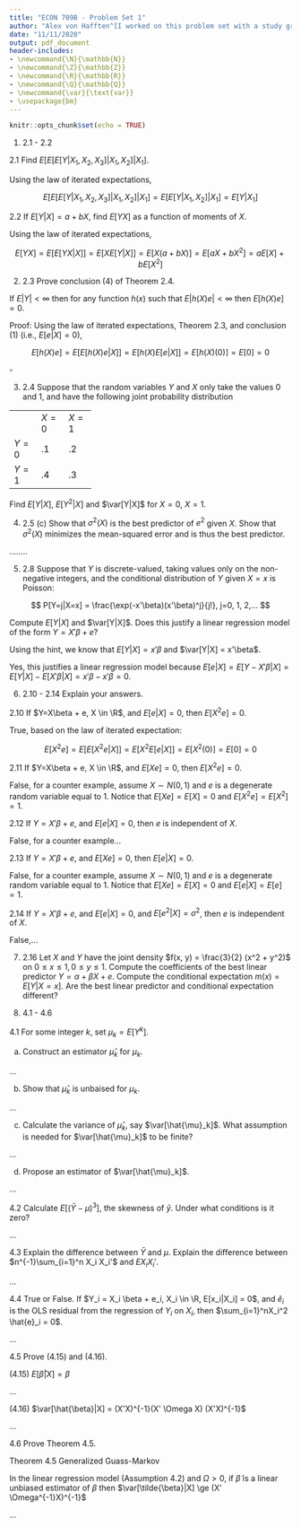 ```yaml
---
title: "ECON 709B - Problem Set 1"
author: "Alex von Hafften^[I worked on this problem set with a study group of Michael Nattinger, Andrew Smith, and Ryan Mather. I also discussed problems with Emily Case, Sarah Bass, and Danny Edgel.]"
date: "11/11/2020"
output: pdf_document
header-includes:
- \newcommand{\N}{\mathbb{N}}
- \newcommand{\Z}{\mathbb{Z}}
- \newcommand{\R}{\mathbb{R}}
- \newcommand{\Q}{\mathbb{Q}}
- \newcommand{\var}{\text{var}}
- \usepackage{bm}
---
```


```r
knitr::opts_chunk$set(echo = TRUE)
```

1. 2.1 - 2.2\footnote{These problems come from \textit{Econometrics} by Bruce Hansen, revised on October 23, 2020.}

2.1 Find $E[E[E[Y|X_1, X_2, X_3]|X_1, X_2]|X_1]$.

Using the law of iterated expectations,

$$
E[E[E[Y|X_1, X_2, X_3]|X_1, X_2]|X_1]
=E[E[Y|X_1, X_2]|X_1]
=E[Y|X_1]
$$

2.2 If $E[Y|X]=a+bX$, find $E[YX]$ as a function of moments of $X$.

Using the law of iterated expectations,

$$
E[YX] = E[E[YX|X]] = E[XE[Y|X]] = E[X(a+bX)]=E[aX+bX^2]=aE[X]+bE[X^2]
$$

2. 2.3 Prove conclusion (4) of Theorem 2.4.

If $E|Y| < \infty$ then for any function $h(x)$ such that $E|h(X)e| < \infty$ then $E[h(X)e] = 0$.

Proof: Using the law of iterated expectations, Theorem 2.3, and conclusion (1) (i.e., $E[e | X] = 0$),

$$
E[h(X)e] = E[E[h(X)e|X]] = E[h(X)E[e|X]]= E[h(X)(0)]=E[0]=0
$$

$\square$

\pagebreak

3. 2.4 Suppose that the random variables $Y$ and $X$ only take the values 0 and 1, and have the following joint probability distribution

+------+------+------+
|      |$X=0$ |$X=1$ |
+------+------+------+
|$Y=0$ |.1    | .2   |
+------+------+------+
|$Y=1$ |.4    | .3   |
+------+------+------+

Find $E[Y|X]$, $E[Y^2|X]$ and $\var[Y|X]$ for $X=0$, $X=1$.

\begin{align*}
E[Y|X=0] &= (1)P[Y=1|X=0] + (0)P[Y=0|X=0] = (1)(.4)/(.5)=.8 \\
E[Y|X=1] &= (1)P[Y=1|X=1] + (0)P[Y=0|X=1] = (1)(.3)/(.5)=.6 \\
E[Y^2|X=0] &= (1)^2P[Y=1|X=0] + (0)^2P[Y=0|X=0] = (1)^2(.4)/(.5)=.8 \\
E[Y^2|X=1] &= (1)^2P[Y=1|X=1] + (0)^2P[Y=0|X=1] = (1)^2(.3)/(.5)=.6 \\
\var[Y|X=0] &= E[Y^2|X=0] - (E[Y|X=0])^2 = (.8)-(.8)^2 = 0.16 \\
\var[Y|X=1] &= E[Y^2|X=1] - (E[Y|X=1])^2 = (.6)-(.6)^2 = 0.24
\end{align*}

4. 2.5 (c) Show that $\sigma^2(X)$ is the best predictor of $e^2$ given $X$. Show that $\sigma^2(X)$ minimizes the mean-squared error and is thus the best predictor.

........



5. 2.8 Suppose that $Y$ is discrete-valued, taking values only on the non-negative integers, and the conditional distribution of $Y$ given $X = x$ is Poisson:

$$
P[Y=j|X=x] = \frac{\exp(-x'\beta)(x'\beta)^j}{j!}, j=0, 1, 2,...
$$

Compute $E[Y|X]$ and $\var[Y|X]$. Does this justify a linear regression model of the form $Y=X'\beta + e$?\footnote{Hint: $P[Y=j] = \frac{\exp(-\lambda)(\lambda)^j}{j!}$, then $E[Y] = \lambda$ and $\var[Y] = \lambda$.}

Using the hint, we know that $E[Y|X] = x'\beta$ and $\var[Y|X] = x'\beta$.

Yes, this justifies a linear regression model because $E[e|X] = E[Y - X'\beta | X] = E[Y|X] - E[X'\beta | X] = x'\beta - x'\beta = 0$.

6. 2.10 - 2.14 Explain your answers.

2.10 If $Y=X\beta + e, X \in \R$, and $E[e|X] = 0$, then $E[X^2e] = 0$.

True, based on the law of iterated expectation:

$$
E[X^2e] = E[E[X^2e|X]] = E[X^2E[e|X]]= E[X^2(0)]=E[0]=0
$$

2.11 If $Y=X\beta + e, X \in \R$, and $E[Xe] = 0$, then $E[X^2e] = 0$.

False, for a counter example, assume $X \sim N(0,1)$ and $e$ is a degenerate random variable equal to 1. Notice that $E[Xe]=E[X] =0$ and $E[X^2e]=E[X^2]=1$.

2.12 If $Y=X'\beta + e$, and $E[e|X] = 0$, then $e$ is independent of $X$.

False, for a counter example...

2.13 If $Y=X'\beta + e$, and $E[Xe] = 0$, then $E[e|X]=0$.

False, for a counter example, assume $X \sim N(0,1)$ and $e$ is a degenerate random variable equal to 1. Notice that $E[Xe]=E[X] =0$ and $E[e|X]=E[e]=1$.

2.14 If $Y=X'\beta + e$, and $E[e|X] = 0$, and $E[e^2|X]=\sigma^2$, then $e$ is independent of $X$.

False,...

7. 2.16 Let $X$ and $Y$ have the joint density $f(x, y) = \frac{3}{2} (x^2 + y^2)$ on $0 \le x \le 1, 0 \le y \le 1$. Compute the coefficients of the best linear predictor $Y = \alpha + \beta X + e$. Compute the conditional expectation $m(x) = E[Y|X=x]$. Are the best linear predictor and conditional expectation different?

8. 4.1 - 4.6

4.1 For some integer $k$, set $\mu_k = E[Y^k]$.

(a) Construct an estimator $\hat{\mu}_k$ for $\mu_k$.

...

(b) Show that $\hat{\mu}_k$ is unbaised for $\mu_k$.

...

(c) Calculate the variance of $\hat{\mu}_k$, say $\var[\hat{\mu}_k]$. What assumption is needed for $\var[\hat{\mu}_k]$ to be finite?

...

(d) Propose an estimator of $\var[\hat{\mu}_k]$.

...

4.2 Calculate $E[(\bar{Y} - \mu)^3]$, the skewness of $\bar{y}$. Under what conditions is it zero?

...

4.3 Explain the difference between $\bar{Y}$ and $\mu$. Explain the difference between $n^{-1}\sum_{i=1}^n X_i X_i'$ and $E{X_i X_i'}$.

...

4.4 True or False. If $Y_i = X_i \beta + e_i, X_i \in \R, E[x_i|X_i] = 0$, and $\hat{e}_i$ is the OLS residual from the regression of $Y_i$ on $X_i$, then $\sum_{i=1}^nX_i^2 \hat{e}_i = 0$.

...

4.5  Prove (4.15) and (4.16).

(4.15) $E[\hat{\beta}|X] = \beta$

...

(4.16) $\var[\hat{\beta}|X] = (X'X)^{-1}(X' \Omega X) (X'X)^{-1}$

...

4.6 Prove Theorem 4.5.

Theorem 4.5 Generalized Guass-Markov

In the linear regression model (Assumption 4.2) and $\Omega > 0$, if $\tilde{\beta}$ is a linear unbiased estimator of $\beta$ then $\var[\tilde{\beta}|X] \ge (X' \Omega^{-1}X)^{-1}$

...